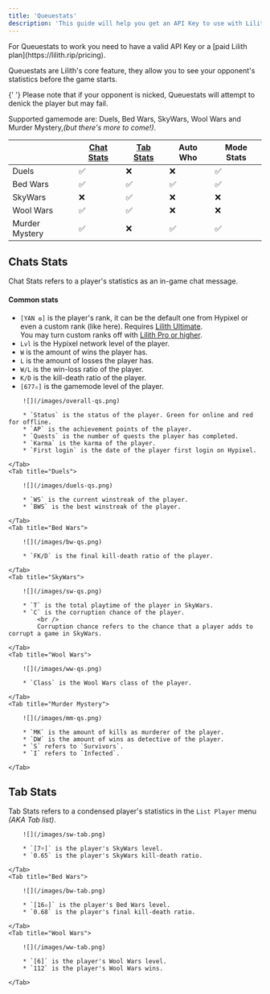 ```yaml
---
title: 'Queuestats'
description: 'This guide will help you get an API Key to use with Lilith.'
---
```


<Note>
	For Queuestats to work you need to have a valid API Key or a [paid Lilith plan](https://lilith.rip/pricing).
</Note>

Queuestats are Lilith's core feature, they allow you to see your opponent's statistics before the game starts.

<Info>
	{' '}
	Please note that if your opponent is nicked, Queuestats will attempt to denick
	the player but may fail.
</Info>

Supported gamemode are: Duels, Bed Wars, SkyWars, Wool Wars and Murder Mystery,_(but there's more to come!)_.

|                | [Chat Stats](/features/queuestats#chats-stats) | <Tooltip tip="Also includes: Show Tab Stats during game.">[Tab Stats](/features/queuestats#tab-stats)</Tooltip> | <Tooltip tip="To use with an external overlay.">Auto Who</Tooltip> | <Tooltip tip="Allows customization between overall mode stats, specific gamemode stats or both in Chat Stats.">Mode Stats</Tooltip> |
| -------------- | ---------------------------------------------- | --------------------------------------------------------------------------------------------------------------- | ------------------------------------------------------------------ | ----------------------------------------------------------------------------------------------------------------------------------- |
| Duels          | ✅                                             | ❌                                                                                                              | ❌                                                                 | ✅                                                                                                                                  |
| Bed Wars       | ✅                                             | ✅                                                                                                              | ✅                                                                 | ✅                                                                                                                                  |
| SkyWars        | ❌                                             | ✅                                                                                                              | ❌                                                                 | ❌                                                                                                                                  |
| Wool Wars      | ✅                                             | ✅                                                                                                              | ❌                                                                 | ❌                                                                                                                                  |
| Murder Mystery | ✅                                             | ❌                                                                                                              | ✅                                                                 | ✅                                                                                                                                  |

## Chats Stats

Chat Stats refers to a player's statistics as an in-game chat message.

#### Common stats

-   `[YAN ✪]` is the player's rank, it can be the default one from Hypixel or even a custom rank (like here). 
    Requires [Lilith Ultimate](https://lilith.rip/pricing).
	<br />
	You may turn custom ranks off with [Lilith Pro or higher](https://lilith.rip/pricing).
-   `Lvl` is the Hypixel network level of the player.
-   `W` is the amount of wins the player has.
-   `L` is the amount of losses the player has.
-   `W/L` is the win-loss ratio of the player.
-   `K/D` is the kill-death ratio of the player.
-   `[677✫]` is the gamemode level of the player.

<Tabs>
	<Tab title="Overall">

    	![](/images/overall-qs.png)

    	* `Status` is the status of the player. Green for online and red for offline.
    	* `AP` is the achievement points of the player.
    	* `Quests` is the number of quests the player has completed.
    	* `Karma` is the karma of the player.
    	* `First login` is the date of the player first login on Hypixel.

    </Tab>
    <Tab title="Duels">

    	![](/images/duels-qs.png)

    	* `WS` is the current winstreak of the player.
    	* `BWS` is the best winstreak of the player.

    </Tab>
    <Tab title="Bed Wars">

    	![](/images/bw-qs.png)

    	* `FK/D` is the final kill-death ratio of the player.

    </Tab>
    <Tab title="SkyWars">

    	![](/images/sw-qs.png)

    	* `T` is the total playtime of the player in SkyWars.
    	* `C` is the corruption chance of the player.
			<br />
			Corruption chance refers to the chance that a player adds to corrupt a game in SkyWars.

    </Tab>
    <Tab title="Wool Wars">

    	![](/images/ww-qs.png)

    	* `Class` is the Wool Wars class of the player.

    </Tab>
    <Tab title="Murder Mystery">

    	![](/images/mm-qs.png)

    	* `MK` is the amount of kills as murderer of the player.
    	* `DW` is the amount of wins as detective of the player.
    	* `S` refers to `Survivors`.
    	* `I` refers to `Infected`.

    </Tab>

</Tabs>

## Tab Stats

Tab Stats refers to a condensed player's statistics in the `List Player` menu _(AKA Tab list)_.

<Tabs>
	<Tab title="SkyWars">

    	![](/images/sw-tab.png)

    	* `[7☼]` is the player's SkyWars level.
    	* `0.65` is the player's SkyWars kill-death ratio.

    </Tab>
    <Tab title="Bed Wars">

    	![](/images/bw-tab.png)

    	* `[16✫]` is the player's Bed Wars level.
    	* `0.68` is the player's final kill-death ratio.

    </Tab>
    <Tab title="Wool Wars">

    	![](/images/ww-tab.png)

    	* `[6]` is the player's Wool Wars level.
    	* `112` is the player's Wool Wars wins.

    </Tab>
</Tabs>
